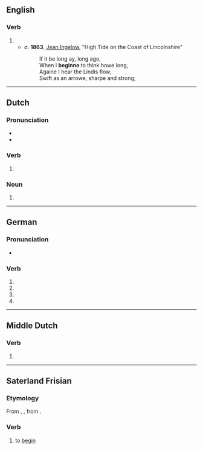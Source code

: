 ==English==

===Verb===
{{head|en|verb}}

# {{obsolete spelling of|en|begin}}
#* ''a.'' '''1863''', [[w:Jean Ingelow|Jean Ingelow]], "High Tide on the Coast of Lincolnshire"
#*: If it be long ay, long ago,
#*: When I '''beginne''' to think howe long,
#*: Againe I hear the Lindis flow,
#*: Swift as an arrowe, sharpe and strong;

----

==Dutch==

===Pronunciation===
* {{IPA|nl|/bəˈɣɪnə/}}
* {{audio|nl|Nl-beginne.ogg|Audio}}

===Verb===
{{head|nl|verb form}}

# {{nl-verb form of|n=sg|t=pres|m=subj|beginnen}}

===Noun===
{{head|nl|noun case form}}

# {{nl-noun form of|dat|begin}}

----

==German==

===Pronunciation===
* {{IPA|de|/bəˈɡɪnə/}}

===Verb===
{{head|de|verb form}}

# {{de-verb form of|beginnen|1|s|g}}
# {{de-verb form of|beginnen|1|s|k1}}
# {{de-verb form of|beginnen|3|s|k1}}
# {{de-verb form of|beginnen|i|s}}

----

==Middle Dutch==

===Verb===
{{head|dum|verb form}}

# {{inflection of|dum|beginnen||1|s|pres|indc|;|1//3|s|pres|subj}}

----

==Saterland Frisian==

===Etymology===
From {{inh|stq|ofs|*biginna}}, {{m|ofs|bijenna}}, from {{inh|stq|gem-pro|*biginnaną}}.

===Verb===
{{head|stq|verbs}}

# to [[begin]]